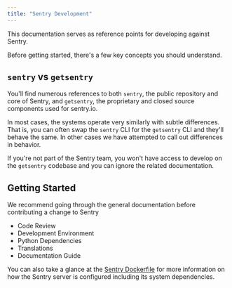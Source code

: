```yaml
---
title: "Sentry Development"
---
```



This documentation serves as reference points for developing against Sentry.

Before getting started, there's a few key concepts you should understand.

## `sentry` vs `getsentry`

You'll find numerous references to both `sentry`, the public repository and core of Sentry, and `getsentry`, the proprietary and closed source components used for sentry.io.

In most cases, the systems operate very similarly with subtle differences. That is, you can often swap the `sentry` CLI for the `getsentry` CLI and they'll behave the same. In other cases we have attempted to call out differences in behavior.

If you're not part of the Sentry team, you won't have access to develop on the `getsentry` codebase and you can ignore the related documentation.

## Getting Started

We recommend going through the general documentation before contributing a change to Sentry

- <Link to="/code-review/">Code Review</Link>
- <Link to="/environment/">Development Environment</Link>
- <Link to="/python-dependencies/">Python Dependencies</Link>
- <Link to="/translations/">Translations</Link>
- <Link to="/docs/">Documentation Guide</Link>

You can also take a glance at the [Sentry Dockerfile](https://github.com/getsentry/sentry/blob/master/docker/Dockerfile) for more information on how the Sentry server is configured including its system dependencies.
